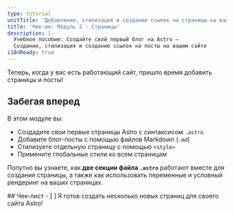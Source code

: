 ```yaml
---
type: tutorial
unitTitle: 'Добавление, стилизация и создание ссылок на страницы на вашем сайте'
title: 'Чек-ин: Модуль 2 - Страницы'
description: |-
  Учебное пособие: Создайте свой первый блог на Astro —
  Создание, стилизация и создание ссылок на посты на вашем сайте
i18nReady: true
---
```




Теперь, когда у вас есть работающий сайт, пришло время добавить страницы и посты!

## Забегая вперед

В этом модуле вы:
- Создадите свои первые страницы Astro с синтаксисом `.astro`
- Добавите блог-посты с помощью файлов Markdown (`.md`)
- Стилизуете отдельную страницу с помощью `<style>`
- Примените глобальные стили ко всем страницам

 Попутно вы узнаете, как **две секции файла `.astro`** работают вместе для создания страницы, а также как использовать переменные и условный рендеринг на ваших страницах.

<Box icon="check-list">
## Чек-лист

<Checklist>
- [ ] Я готов создать несколько новых страниц для своего сайта Astro!
</Checklist>
</Box>
